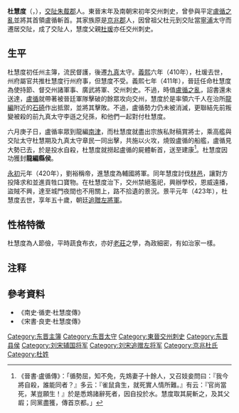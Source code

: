 '''杜慧度'''（{{Lang-vi|Đỗ Tuệ Độ}}，{{bd|374年||423年|catIdx=D}}），[[交阯郡|交阯]][[朱䳒郡|朱䳒郡]]人。東晉末年及南朝宋初年交州刺史，曾參與平定[[盧循之亂|盧循之亂]]並將其首領盧循斬首。其家族原是[[京兆郡|京兆郡]]人，因曾祖父杜元到交阯當[[寧浦郡|寧浦]]太守而遷居交阯，成了交阯人，慧度父親[[杜瑗|杜瑗]]亦任交州刺史。

== 生平 ==
杜慧度初任州主簿，流民督護，後遷[[九真郡|九真]]太守。[[义熙_(东晋)|義熙]]六年（410年），杜瑗去世，州府屬官共推杜慧度行州府事，但慧度不受。義熙七年（411年），晉廷任命杜慧度為使持節、督交州諸軍事、廣武將軍、交州刺史。不過，時值[[盧循之亂|盧循之亂]]，詔書還未送達，[[盧循|盧循]]就帶著被晉廷軍隊擊破的餘眾攻向交州，慧度於是率領六千人在治所[[龍編|龍編]]附近的[[石碕|石碕]]作出抵禦，並將其擊敗。不過，盧循勢力仍未被消滅，更聯結先前叛變被殺的前九真太守李遜之兒孫，和他們一起對付杜慧度。

六月庚子日，盧循率眾到龍編[[南津|南津]]，而杜慧度就盡出宗族私財稿賞將士，乘高艦與交阯太守杜慧期及九真太守章民一同出擊，共施以火攻，燒毁盧循的船艦，盧循見大勢已去，於是投水自殺，杜慧度就撈起盧循的屍體斬首，送至建康<ref>《晉書·盧循傳》：「循勢屈，知不免，先鴆妻子十餘人，又召妓妾問曰：『我今將自殺，誰能同者？』多云：『雀鼠貪生，就死實人情所難。』有云：『官尚當死，某豈願生！』於是悉鴆諸辭死者，因自投於水。慧度取其屍斬之，及其父嘏；同黨盡獲，傳首京都。」</ref>。杜慧度因功獲封'''龍編縣侯'''。

[[永初_(刘宋)|永初]]元年（420年），劉裕稱帝，進慧度為輔國將軍。同年慧度討伐[[林邑|林邑]]，讓對方投降求和並進貢牲口寶物。在杜慧度治下，交州禁絕濫祀，興辦學校，恩威遠播，盜賊不興，達至城門夜間也不用關上，路不拾遺的景況。景平元年（423年），杜慧度去世，享年五十歲，朝廷[[追贈|追贈]][[左將軍|左將軍]]。

== 性格特徵 ==
杜慧度為人節儉，平時蔬食布衣，亦好[[老莊|老莊]]之學，為政細密，有如治家一樣。

== 注释 ==

{{Reflist|25em}}

== 參考資料 ==
*《南史·循吏·杜慧度傳》
*《宋書·良吏·杜慧度傳》

[[Category:东晋主簿|Category:东晋主簿]]
[[Category:东晋太守|Category:东晋太守]]
[[Category:東晉交州刺史|Category:東晉交州刺史]]
[[Category:东晋县侯|Category:东晋县侯]]
[[Category:刘宋辅国将军|Category:刘宋辅国将军]]
[[Category:刘宋追赠左将军|Category:刘宋追赠左将军]]
[[Category:京兆杜氏|Category:京兆杜氏]]
[[Category:杜姓|Category:杜姓]]